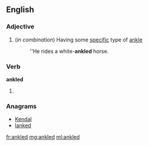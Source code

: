 ==English==

===Adjective===
{{en-adj|-}}

# (''in combination'') Having some [[specific]] type of [[ankle]]
#: ''He rides a white-'''ankled''' horse.

===Verb===
'''ankled'''

# {{past of|[[ankle]]}}

===Anagrams===
* [[Kendal#English|Kendal]]
* [[lanked#English|lanked]]

[[fr:ankled]]
[[mg:ankled]]
[[ml:ankled]]